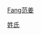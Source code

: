 {{Catnav|頁面分類|...|系譜學|姓氏|依語言分類姓氏|漢字姓氏|雙姓合一}}

{{catmore}}
[[category:雙姓合一|Fang范姜]]
[[Category:客家人|姓氏]]